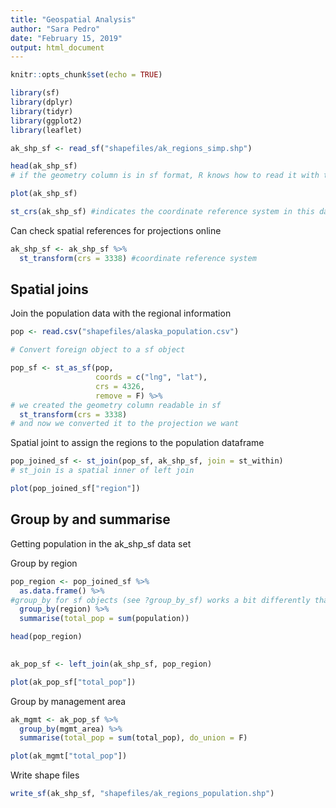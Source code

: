 ```yaml
---
title: "Geospatial Analysis"
author: "Sara Pedro"
date: "February 15, 2019"
output: html_document
---
```


```r
knitr::opts_chunk$set(echo = TRUE)
```

```r
library(sf)
library(dplyr)
library(tidyr)
library(ggplot2)
library(leaflet)
```


```r
ak_shp_sf <- read_sf("shapefiles/ak_regions_simp.shp")

head(ak_shp_sf)
# if the geometry column is in sf format, R knows how to read it with this package

```

```r
plot(ak_shp_sf)

```

```r
st_crs(ak_shp_sf) #indicates the coordinate reference system in this data
```
 
Can check spatial references for projections online 
 
```r
ak_shp_sf <- ak_shp_sf %>% 
  st_transform(crs = 3338) #coordinate reference system 

```


## Spatial joins
Join the population data with the regional information

```r
pop <- read.csv("shapefiles/alaska_population.csv")
```

```r
# Convert foreign object to a sf object

pop_sf <- st_as_sf(pop,
                   coords = c("lng", "lat"),
                   crs = 4326,
                   remove = F) %>% 
# we created the geometry column readable in sf
  st_transform(crs = 3338)
# and now we converted it to the projection we want

```

Spatial joint to assign the regions to the population dataframe

```r
pop_joined_sf <- st_join(pop_sf, ak_shp_sf, join = st_within)
# st_join is a spatial inner of left join

plot(pop_joined_sf["region"])

```

## Group by and summarise

Getting population in the ak_shp_sf data set

Group by region

```r
pop_region <- pop_joined_sf %>%
  as.data.frame() %>% 
#group_by for sf objects (see ?group_by_sf) works a bit differently than the regular goup_by function
  group_by(region) %>% 
  summarise(total_pop = sum(population))

head(pop_region)
  
```

```r
ak_pop_sf <- left_join(ak_shp_sf, pop_region)

plot(ak_pop_sf["total_pop"])
```

Group by management area

```r
ak_mgmt <- ak_pop_sf %>% 
  group_by(mgmt_area) %>% 
  summarise(total_pop = sum(total_pop), do_union = F)

plot(ak_mgmt["total_pop"])

```

Write shape files

```r
write_sf(ak_shp_sf, "shapefiles/ak_regions_population.shp") 
```





